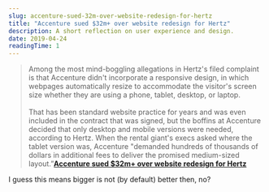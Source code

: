 ```yaml
---
slug: accenture-sued-32m-over-website-redesign-for-hertz
title: "Accenture sued $32m+ over website redesign for Hertz"
description: A short reflection on user experience and design.
date: 2019-04-24
readingTime: 1
---
```


>Among the most mind-boggling allegations in Hertz's filed complaint is that Accenture didn't incorporate a responsive design, in which webpages automatically resize to accommodate the visitor's screen size whether they are using a phone, tablet, desktop, or laptop.
<br /><br />
That has been standard website practice for years and was even included in the contract that was signed, but the boffins at Accenture decided that only desktop and mobile versions were needed, according to Hertz. When the rental giant's execs asked where the tablet version was, Accenture "demanded hundreds of thousands of dollars in additional fees to deliver the promised medium-sized layout.”**<a href="https://www.theregister.co.uk/2019/04/23/hertz_accenture_lawsuit/">Accenture sued $32m+ over website redesign for Hertz</a>**

I guess this means bigger is not (by default) better then, no?